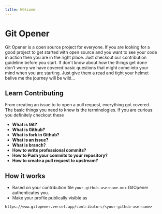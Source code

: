 ```yaml
---
title: Welcome
---
```


# Git Opener

Git Opener is a open source project for everyone. If you are looking for a good project to get started with open source and you want to see your code in action then you are in the right place. Just checkout our contribution guideline before you start. If don't know about how the things get done don't worry we have covered basic questions that might come into your mind when you are starting. Just give them a read and tight your helmet belive me the journey will be wild...

## Learn Contributing

From creating an issue to to open a pull request, everything got covered. The basic things you need to know is the terminologies. If you are curious you definitely checkout these

- **What is Git?**
- **What is Github?**
- **What is fork in Github?**
- **What is an issue?**
- **What is branch?**
- **How to write professional commits?**
- **How to Push your commits to your repository?**
- **How to create a pull request to upstream?**

## How it works

- Based on your contribution file `your-github-username.mdx` GitOpener authenticates you.
- Make your profile publically visible as

```
https://www.gitopener.vercel.app/contributors/<your-github-username>
```

